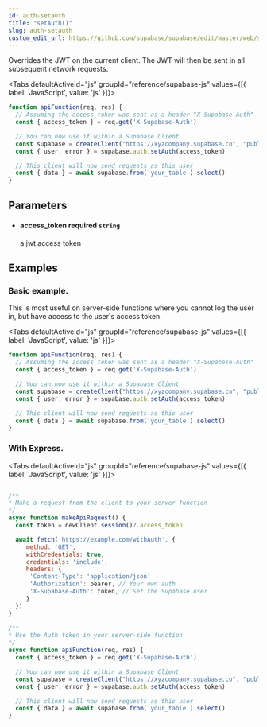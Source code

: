 ```yaml
---
id: auth-setauth
title: "setAuth()"
slug: auth-setauth
custom_edit_url: https://github.com/supabase/supabase/edit/master/web/spec/supabase.yml
---
```



Overrides the JWT on the current client. The JWT will then be sent in all subsequent network requests.

<Tabs
  defaultActiveId="js"
  groupId="reference/supabase-js"
  values={[{ label: 'JavaScript', value: 'js' }]}>

<TabsPanel id="js" label="js">

```js
function apiFunction(req, res) {
  // Assuming the access token was sent as a header "X-Supabase-Auth"
  const { access_token } = req.get('X-Supabase-Auth') 

  // You can now use it within a Supabase Client 
  const supabase = createClient("https://xyzcompany.supabase.co", "public-anon-key")
  const { user, error } = supabase.auth.setAuth(access_token)

  // This client will now send requests as this user
  const { data } = await supabase.from('your_table').select()
}
```


</TabsPanel>

</Tabs>

## Parameters


<ul className="method-list-group">
  
<li className="method-list-item">
  <h4 className="method-list-item-label">
    <span className="method-list-item-label-name">
      access_token
    </span>
    <span className="method-list-item-label-badge required">
      required
    </span>
    <span className="method-list-item-validation">
      <code>string</code>
    </span>
  </h4>
  <div class="method-list-item-description">

a jwt access token

  </div>
  
</li>

</ul>














## Examples

### Basic example.

This is most useful on server-side functions where you cannot log the user in, but have access to the user's access token.

<Tabs
  defaultActiveId="js"
  groupId="reference/supabase-js"
  values={[{ label: 'JavaScript', value: 'js' }]}>

<TabsPanel id="js" label="js">

```js
function apiFunction(req, res) {
  // Assuming the access token was sent as a header "X-Supabase-Auth"
  const { access_token } = req.get('X-Supabase-Auth') 

  // You can now use it within a Supabase Client 
  const supabase = createClient("https://xyzcompany.supabase.co", "public-anon-key")
  const { user, error } = supabase.auth.setAuth(access_token)

  // This client will now send requests as this user
  const { data } = await supabase.from('your_table').select()
}
```


</TabsPanel>

</Tabs>

### With Express.



<Tabs
  defaultActiveId="js"
  groupId="reference/supabase-js"
  values={[{ label: 'JavaScript', value: 'js' }]}>

<TabsPanel id="js" label="js">

```js

/**
* Make a request from the client to your server function
*/
async function makeApiRequest() {
  const token = newClient.session()?.access_token

  await fetch('https://example.com/withAuth', {
     method: 'GET',
     withCredentials: true,
     credentials: 'include',
     headers: {
      'Content-Type': 'application/json'
      'Authorization': bearer, // Your own auth
      'X-Supabase-Auth': token, // Set the Supabase user
     }
  })
}

/**
* Use the Auth token in your server-side function.
*/
async function apiFunction(req, res) {
  const { access_token } = req.get('X-Supabase-Auth') 

  // You can now use it within a Supabase Client 
  const supabase = createClient("https://xyzcompany.supabase.co", "public-anon-key")
  const { user, error } = supabase.auth.setAuth(access_token)

  // This client will now send requests as this user
  const { data } = await supabase.from('your_table').select()
}
```


</TabsPanel>

</Tabs>